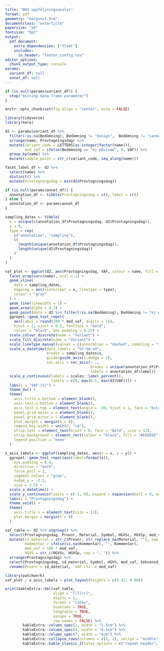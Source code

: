 ```yaml
---
title: "NGS uppföljningsanalys"
format: pdf
geometry: "margin=1.5cm"
documentclass: "extarticle"
papersize: "a4"
fontsize: "8pt"
output:
  pdf_document:
    extra_dependencies: ["float"]
    includes:
      in_header: "footer_config.tex"
editor_options:
  chunk_output_type: console
params:
  variant_df: null
  annot_df: null
---
```


```r
if (is.null(params$variant_df)) {
  stop("missing data frame parameter")
}
```

```r
knitr::opts_chunk$set(fig.align = "center", echo = FALSE)
```

```r
library(tidyverse)
library(here)
```

```r
d2 <- params$variant_df %>%
  filter(!is.na(Bedömning), Bedömning != "benign",  Bedömning != "sannolikt benign") %>%
  arrange(name, Provtagningsdag) %>%
  mutate(variant_code = LETTERS[as.integer(factor(name))],
         mod_vaf = ifelse(Bedömning == "ej påvisad", 0, VAF)) %>%
  group_by(name) %>%
  mutate(sample_point = str_c(variant_code, seq_along(name)))

facet_label_df <- d2 %>%
  select(name) %>%
  distinct() %>%
  mutate(Provtagningsdag = min(d2$Provtagningsdag))

if (is.null(params$annot_df)) {
  annotation_df <- tibble(Provtagningsdag = c(), label = c())
} else {
  annotation_df <- params$annot_df
}

sampling_dates <- tibble(
  x = unique(c(annotation_df$Provtagningsdag, d2$Provtagningsdag)),
  y = 0,
  type = rep(
    c("annotation", "sampling"),
    c(
      length(unique(annotation_df$Provtagningsdag)),
      length(unique(d2$Provtagningsdag))
    )
  )
)

vaf_plot <- ggplot(d2, aes(Provtagningsdag, VAF, colour = name, fill = name)) +
  facet_wrap(vars(name), ncol = 1) +
  geom_vline(
    data = sampling_dates,
    mapping = aes(xintercept = x, linetype = type),
    colour = "gray"
  ) +
  geom_line(linewidth = 1) +
  geom_area(alpha = 0.3) +
  geom_point(data = d2 %>% filter(!is.na(Bedömning), Bedömning != "ej påvisad"), size = 3) +
  ggrepel::geom_text_repel(
    aes(label = round(100 * mod_vaf, digits = 1)),
    hjust = 2, vjust = 0.5, fontface = "bold",
    colour = "black", box.padding = 0.25) +
  scale_colour_discrete(name = "Variant") +
  scale_fill_discrete(name = "Variant") +
  scale_linetype_manual(values = c(annotation = "dashed", sampling = "solid")) +
  scale_x_datetime(date_labels = "%Y-%m-%d",
                   breaks = sampling_dates$x,
                   guide=guide_axis(n.dodge = 2),
                   sec.axis = sec_axis(~ .,
                                       breaks = unique(annotation_df$Provtagningsdag),
                                       labels = annotation_df$label)) +
  scale_y_continuous(labels = scales::label_percent(),
                     limits = c(0, max(0.5, max(d2$VAF)))) +
  labs(y = "VAF (%)") +
  theme_bw() +
  theme(
    axis.title.x.bottom = element_blank(),
    axis.text.x.bottom = element_blank(),
    axis.text.x.top = element_text(angle = -30, hjust = 1, face = "bold", size = 12),
    panel.grid.major.x = element_blank(),
    panel.grid.minor.x = element_blank(),
    plot.margin = margin(b = 0),
    legend.key.width = unit(2, "cm"),
    strip.text = element_text(hjust = 0, face = "bold", size = 12),
    strip.background = element_rect(colour = "black", fill = "#EEEEEE"),
    legend.position = "none"
  )
```

```r
x_axis_labels <- ggplot(sampling_dates, aes(x = x, y = y)) +
  ggrepel::geom_text_repel(aes(label=format(x)),
    box.padding = 0.4,
    direction = "both",
    force_pull = 1,
    segment.colour = "gray",
    nudge_y = -0.5,
    size = 3.5) +
  scale_x_datetime() +
  scale_y_continuous(limits = c(-1, 0), expand = expansion(mult = 0, add = 0)) +
  labs(x = "Provtagningsdag") +
  theme_void() +
  theme(
    axis.title.x = element_text(size = 11),
    plot.margin = margin(t = 0)
  )
```

```r
vaf_table <- d2 %>% ungroup() %>%
  select(Provtagningsdag, Provnr, Material, Symbol, HGVSc, HGVSp, mod_vaf, Sekvensdjup, Kommentar) %>%
  mutate(id_material = str_c(Provnr, str_replace_na(Material, ""), sep = " "),
         Kommentar = ifelse(is.na(Kommentar), "", Kommentar),
         mod_vaf = 100 * mod_vaf,
         HGVS = str_c(HGVSc, HGVSp, sep = ", ")) %>%
  arrange(Provtagningsdag) %>%
  select(Provtagningsdag, id_material, Symbol, HGVS, mod_vaf, Sekvensdjup, Kommentar) %>%
  rename(Provnr = id_material, `VAF (%)` = mod_vaf)
```

```r
library(patchwork)
vaf_plot / x_axis_labels + plot_layout(heights = c(0.92, 0.08))
```

\newpage

```r
print(kableExtra::kbl(vaf_table,
                      align = "llllrrl",
                      digits = 1,
                      format = "latex",
                      booktabs = TRUE,
                      longtable = TRUE,
                      escape = TRUE,
                      row.names = FALSE) %>%
        kableExtra::column_spec(2, width = "1.5cm") %>%
        kableExtra::column_spec(4, width = "4.5cm") %>%
        kableExtra::column_spec(7, width = "4cm") %>%
        kableExtra::collapse_rows(columns = c(1, 2), valign = "middle", latex_hline = "major") %>%
        kableExtra::kable_classic_2(latex_options = c("repeat_header", "striped"), stripe_color = "gray!9"))
```

